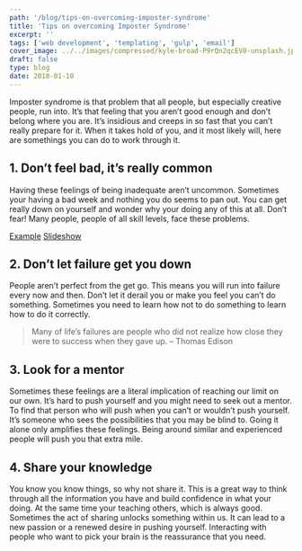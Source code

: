 ```yaml
---
path: '/blog/tips-on-overcoming-imposter-syndrome'
title: 'Tips on overcoming Imposter Syndrome'
excerpt: ''
tags: ['web development', 'templating', 'gulp', 'email']
cover_image: ../../images/compressed/kyle-broad-P9rQn2qcEV0-unsplash.jpg
draft: false
type: blog
date: 2018-01-10
---
```


Imposter syndrome is that problem that all people, but especially creative people, run into. It’s that feeling that you aren’t good enough and don’t belong where you are. It’s insidious and creeps in so fast that you can’t really prepare for it. When it takes hold of you, and it most likely will, here are somethings you can do to work through it.

## 1. Don’t feel bad, it’s really common

Having these feelings of being inadequate aren’t uncommon. Sometimes your having a bad week and nothing you do seems to pan out. You can get really down on yourself and wonder why your doing any of this at all. Don’t fear! Many people, people of all skill levels, face these problems.

[Example](https://twitter.com/ValaAfshar/status/945469009536999425) [Slideshow](https://www.entrepreneur.com/slideshow/304273)

## 2. Don’t let failure get you down

People aren’t perfect from the get go. This means you will run into failure every now and then. Don’t let it derail you or make you feel you can’t do something. Sometimes you need to learn how not to do something to learn how to do it correctly.

> Many of life’s failures are people who did not realize how close they were to success when they gave up. – Thomas Edison

## 3. Look for a mentor

Sometimes these feelings are a literal implication of reaching our limit on our own. It’s hard to push yourself and you might need to seek out a mentor. To find that person who will push when you can’t or wouldn’t push yourself. It’s someone who sees the possibilities that you may be blind to. Going it alone only amplifies these feelings. Being around similar and experienced people will push you that extra mile.

## 4. Share your knowledge

You know you know things, so why not share it. This is a great way to think through all the information you have and build confidence in what your doing. At the same time your teaching others, which is always good. Sometimes the act of sharing unlocks something within us. It can lead to a new passion or a renewed desire in pushing yourself. Interacting with people who want to pick your brain is the reassurance that you need.
